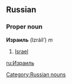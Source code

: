 ==Russian==
===Proper noun===
'''Израиль''' (Izráil’) ''m''

# [[Israel]]

[[Category:Russian nouns]]
[[ru:Израиль]]